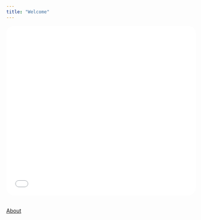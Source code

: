 ```yaml
---
title: "Welcome"
---
```


```{=html}
<iframe src="hero_banner.html" width="100%" height="450px" frameborder="0" style="border-radius: 20px; margin-bottom: 2rem;" title="McPherson Research Lab Hero Banner"></iframe>
```

```{=html}
<div class="page-navigation">
  <div></div>
  <div>
    <a href="about.html" class="btn btn-outline-primary">About <i class="bi bi-arrow-right"></i></a>
  </div>
</div>
```
